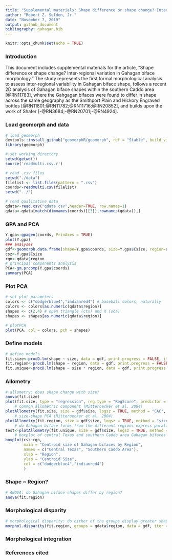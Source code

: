 ```yaml
---
title: "Supplemental materials: Shape difference or shape change? Inter-regional variation in Gahagan biface morphology"
author: "Robert Z. Selden, Jr."
date: "November 7, 2019"
output: github_document
bibliography: gahagan.bib
---
```


```r
knitr::opts_chunk$set(echo = TRUE)
```

### Introduction

This document includes supplemental materials for the article, "Shape difference or shape change? Inter-regional variation in Gahagan biface morphology." The study represents the first formal morphological analysis to assess inter-regional variability in Gahagan biface shape, follows a recent 2D analysis of Gahagan biface shapes within the southern Caddo area [@RN11783], where the Gahgagan bifaces were found to differ in shape across the same geography as the Smithport Plain and Hickory Engraved bottles [@RN11801;@RN11782;@RN11716;@RN20852], and builds upon the work of Shafer [-@RN3684;-@RN20701;-@RN4924].

### Load geomorph and data

```r
# load geomorph
devtools::install_github("geomorphR/geomorph", ref = "Stable", build_vignettes = TRUE)
library(geomorph)

# set working directory
setwd(getwd())
source('readmulti.csv.r')

# read .csv files
setwd("./data")
filelist <- list.files(pattern = ".csv")
coords<-readmulti.csv(filelist)
setwd("../")

# read qualitative data
qdata<-read.csv("qdata.csv",header=TRUE, row.names=1)
qdata<-qdata[match(dimnames(coords)[[3]],rownames(qdata)),]
```

### GPA and PCA

```r
Y.gpa<-gpagen(coords, PrinAxes = TRUE)
plot(Y.gpa)
### analyses
gdf<-geomorph.data.frame(shape=Y.gpa$coords, size=Y.gpa$Csize, region=qdata$region)
csz<-Y.gpa$Csize
rgn<-qdata$region
# principal components analysis
PCA<-gm.prcomp(Y.gpa$coords)
summary(PCA)
```

### Plot PCA

```r
# set plot parameters
colors <- c("dodgerblue4","indianred4") # baseball colors, naturally
colors <- colors[as.numeric(qdata$region)]
shapes <- c(2,4) # open triangle (ctx) and X (sca)
shapes <- shapes[as.numeric(qdata$region)]

# plotPCA
plot(PCA, col = colors, pch = shapes)
```

### Define models

```r
# define models
fit.size<-procD.lm(shape ~ size, data = gdf, print.progress = FALSE, iter = 9999)
fit.region<-procD.lm(shape ~ region, data = gdf, print.progress = FALSE, iter = 9999)
fit.unique<-procD.lm(shape ~ size * region, data = gdf, print.progress = FALSE, iter = 9999)
```

### Allometry

```r
# allometry: does shape change with size?  
anova(fit.size)
plot(fit.size, type = "regression", reg.type = "RegScore", predictor = log(gdf$size), pch = shapes, col = colors)
    # common allometric component (Mitteroecker et al. 2004)
plotAllometry(fit.size, size = gdf$size, logsz = TRUE, method = "CAC", pch = shapes, col = colors)
    # size-shape PCA (Mitteroecker et al. 2004)
plotAllometry(fit.region, size = gdf$size, logsz = TRUE, method = "size.shape", pch = shapes, col = colors)
    # do Gahagan biface forms from the different regions express parallel, convergent, or divergent morphological characteristics?
test<-plotAllometry(fit.unique, size = gdf$size, logsz = TRUE, method = "PredLine", pch = shapes, col = colors)
    # boxplot of central Texas and southern Caddo area Gahagan bifaces by centroid size
boxplot(csz~rgn, 
        main = "Centroid size of Gahagan bifaces by Region",
        names = c("Central Texas", "Southern Caddo Area"),
        xlab = "Region",
        ylab = "Centroid Size",
        col = c("dodgerblue4","indianred4")
        )
```

### Shape ~ Region?

```r
# ANOVA: do Gahagan biface shapes differ by region?
anova(fit.region)
```

### Morphological disparity

```r
# morphological disparity: do either of the groups display greater shape variation among individuals relative to the other group?
morphol.disparity(fit.region, groups = qdata$region, data = gdf, iter = 9999)
```

### Morphological integration



### References cited

